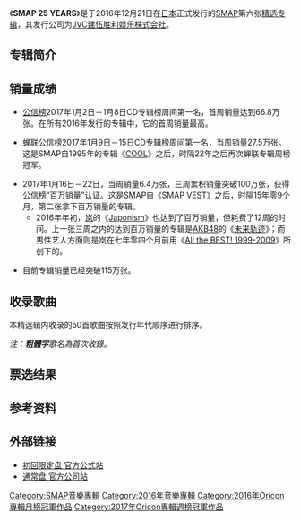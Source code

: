 {{expand|time=2017-04-03T12:11:44+00:00}}
{{Infobox Album
| Name  = SMAP 25 YEARS
| Type  = greatest
| Cover  = SMAP 25 YEARS.jpg
| Artist  = [[SMAP|SMAP]]
| Released   = {{Flagicon|JPN}}[[日本|日本]] 2016年12月21日<ref name="rmrb">{{cite web|author1=陈建军|title=SMAP新CD精选集《SMAP 25 YEARS》销量突破100万张|url=http://japan.people.com.cn/n1/2017/0111/c35421-29015016.html|website=[[人民网|人民网]]|publisher=[[人民日报|人民日报]]|accessdate=2017-04-03|archive-date=2017-05-01|archive-url=https://web.archive.org/web/20170501104022/http://japan.people.com.cn/n1/2017/0111/c35421-29015016.html|dead-url=no}}</ref>
| Format  = [[CD|CD]]
| Recorded  = 1991年－2015年
| Genre = [[日本流行音乐|日本流行音乐]]
| Length = 
* 75分59秒（DISC.1）
* 74分39秒（DISC.2）
* 78分50秒（DISC.3）
| Label = [[勝利娛樂|JVC建伍胜利娱乐株式会社]]
| Chart position =
* 周榜冠军（连续两周）<small>（[[公信榜|公信榜]]）</small>
* 2016年12月月榜冠军<small>（公信榜）</small>
* 2017年1月月榜第四名<small>（公信榜）</small>
| Certification = 
* 百万销量<small>（公信榜）</small><ref name="rmrb" />
* 百万销量<small>（[[日本唱片协会|日本唱片协会]]）</small><ref>{{cite web|author1=好奇心日报|title=日本金唱片大奖公布，这些是去年唱片销量最好的歌手|url=http://tech.ifeng.com/a/20170301/44549237_0.shtml|website=凤凰科技|publisher=[[凤凰网|凤凰网]]|accessdate=2017-04-03|archive-date=2017-04-04|archive-url=https://web.archive.org/web/20170404043556/http://tech.ifeng.com/a/20170301/44549237_0.shtml|dead-url=no}}</ref>
| Last album = [[Mr.S|Mr.S]]<br />（2014年）
| This album = SMAP 25 YEARS<br />（2016年）
| Next album = 
}}

《'''SMAP 25 YEARS'''》是于2016年12月21日在[[日本|日本]]正式发行的[[SMAP|SMAP]]第六张[[精選輯|精选专辑]]，其发行公司为[[勝利娛樂|JVC建伍胜利娱乐株式会社]]。

== 专辑简介 ==

== 销量成绩 ==
* [[公信榜|公信榜]]2017年1月2日－1月8日CD专辑榜周间第一名，首周销量达到66.8万张。在所有2016年发行的专辑中，它的首周销量最高。

* 蝉联公信榜2017年1月9日－15日CD专辑榜周间第一名，当周销量27.5万张。这是SMAP自1995年的专辑《[[COOL_(SMAP精选辑)|COOL]]》之后，时隔22年之后再次蝉联专辑周榜冠军。

* 2017年1月16日－22日，当周销量6.4万张，三周累积销量突破100万张，获得公信榜“百万销量”认证。这是SMAP自《[[SMAP_VEST|SMAP VEST]]》之后，时隔15年零9个月，第二张拿下百万销量的专辑。
** 2016年年初，[[岚|岚]]的《[[Japonism|Japonism]]》也达到了百万销量，但耗费了12周的时间。上一张三周之内的达到百万销量的专辑是[[AKB48|AKB48]]的《[[未来轨迹|未来轨迹]]》；而男性艺人方面则是岚在七年零四个月前用《[[All_the_BEST!_1999-2009|All the BEST! 1999-2009]]》所创下的。

* 目前专辑销量已经突破115万张。

== 收录歌曲 ==
本精选辑内收录的50首歌曲按照发行年代顺序进行排序。

''注：'''粗體字'''歌名為首次收錄。''

{{Tracklist
| collapsed = yes
| headline = Disc 1
| font_size = 80%
| total_length = 1:15:59

| extra_column = 首次發行

| title1 = [[Can't_Stop!!_-LOVING-|Can't Stop!! -LOVING-]]
| note1 = 
| longnote1 = [[朝日電視網|朝日系]]《[[北野武的TV擒抱|北野武的TV擒抱]]》主題曲
| music1 = {{Link-ja|馬飼野康二|馬飼野康二|Jimmy Johnson}}
| lyrics1 = {{Link-ja|森浩美|森浩美}}
| arranger1 = {{Link-ja|船山基紀|船山基紀}}
| producer1 = 
| extra1 = 《Can't Stop!! -LOVING-》<br>1991年9月9日（第1張單曲）
| length1 = 

| title2 = [[BEST_FRIEND_(SMAP歌曲)|BEST FRIEND]]
| note2 = 
| longnote2 = [[NHK|NHK]]《{{Link-ja|大家的歌|みんなのうた}}》放送曲。<br>SMAP主演《{{Link-ja|心之鏡腳本故事|オリジナル・ストーリー 心の鏡}}》插曲。
| music2 = 筒美京平
| lyrics2 = 福島優子、森浩美
| arranger2 = {{Link-ja|土方隆行|土方隆行}}
| producer2 = 
| extra2 = 《[[不要放棄Baby!～Never_give_up|不要放棄Baby!～Never give up]]》<br>1992年7月8日（第4張單曲）
| length2 = 

| title3 = [[歡笑的活力|歡笑的活力]]
| note3 = 
| longnote3 = [[東京電視網|東京系]]動畫片《[[百變小姬子|百變小姬子]]》片頭曲。
| music3 = {{Link-ja|馬飼野康二|馬飼野康二}}
| lyrics3 = 森浩美
| arranger3 = 船山基紀
| producer3 = 
| extra3 = 《歡笑的活力》<br>1992年11月11日（第5張單曲）
| length3 = 

| title4 = [[妳是妳|妳是妳]]
| note4 = 
| longnote4 = 東京系動畫片《百變小姬子》片尾曲。
| music4 = 谷本新
| lyrics4 = {{lang|ja|小倉めぐみ}} 
| arranger4 = 重實徹
| producer4 = 
| extra4 = 《妳是妳》<br>1993年9月9日（第9張單曲）
| length4 = 

| title5 = 真的很好就是你
| note5 = 
| longnote5 = 
| music5 = 馬飼野康二
| lyrics5 = {{lang|ja|小倉めぐみ}} 
| arranger5 = {{Link-ja|CHOKKAKU|CHOKKAKU}}
| producer5 = 
| extra5 = 《妳是妳》<br>1993年9月9日（第9張單曲）
| length5 = 

| title6 = 
| note6 = 
| longnote6 = 
| music6 = 
| lyrics6 = 
| arranger6 = 
| producer6 = 
| extra6 = 
| length6 = 

| title7 = 
| note7 = 
| longnote7 = 
| music7 = 
| lyrics7 = 
| arranger7 = 
| producer7 = 
| extra7 = 
| length7 = 

| title8 = 
| note8 = 
| longnote8 = 
| music8 = 
| lyrics8 = 
| arranger8 = 
| producer8 = 
| extra8 = 
| length8 = 

| title9 = 
| note9 = 
| longnote9 = 
| music9 = 
| lyrics9 = 
| arranger9 = 
| producer9 = 
| extra9 = 
| length9 = 

| title10 = 
| note10 = 
| longnote10 = 
| music10 = 
| lyrics10 = 
| arranger10 = 
| producer10 = 
| extra10 = 
| length10 = 

| title11 = 
| note11 = 
| longnote11 = 
| music11 = 
| lyrics11 = 
| arranger11 = 
| producer11 = 
| extra11 = 
| length11 = 

| title12 = 
| note12 = 
| longnote12 = 
| music12 = 
| lyrics12 = 
| arranger12 = 
| producer12 = 
| extra12 = 
| length12 = 

| title13 = 
| note13 = 
| longnote13 = 
| music13 = 
| lyrics13 = 
| arranger13 = 
| producer13 = 
| extra13 = 
| length13 = 

| title14 = 
| note14 = 
| longnote14 = 
| music14 = 
| lyrics14 = 
| arranger14 = 
| producer14 = 
| extra14 = 
| length14 = 

| title15 = 
| note15 = 
| longnote15 = 
| music15 = 
| lyrics15 = 
| arranger15 = 
| producer15 = 
| extra15 = 
| length15 = 

| title16 = 
| note16 = 
| longnote16 = 
| music16 = 
| lyrics16 = 
| arranger16 = 
| producer16 = 
| extra16 = 
| length16 = 

| title17 = 
| note17 = 
| longnote17 = 
| music17 = 
| lyrics17 = 
| arranger17 = 
| producer17 = 
| extra17 = 
| length17 = 
}}

== 票选结果 ==

== 参考资料 ==
{{Reflist}}

== 外部链接 ==
* [http://www.jvcmusic.co.jp/-/Discography/A002763/VICL-64693.html 初回限定盘 官方公式站]{{Wayback|url=http://www.jvcmusic.co.jp/-/Discography/A002763/VICL-64693.html |date=20170607105907 }}
* [http://www.jvcmusic.co.jp/-/Discography/A002763/VICL-64696.html 通常盘 官方公司站]{{Wayback|url=http://www.jvcmusic.co.jp/-/Discography/A002763/VICL-64696.html |date=20170607093625 }}

{{SMAP}}
{{Oricon專輯週榜冠軍 (2017年)}}
{{Oricon專輯月榜冠軍 (2010年代後期)}}

[[Category:SMAP音樂專輯|Category:SMAP音樂專輯]]
[[Category:2016年音樂專輯|Category:2016年音樂專輯]]
[[Category:2016年Oricon專輯月榜冠軍作品|Category:2016年Oricon專輯月榜冠軍作品]]
[[Category:2017年Oricon專輯週榜冠軍作品|Category:2017年Oricon專輯週榜冠軍作品]]